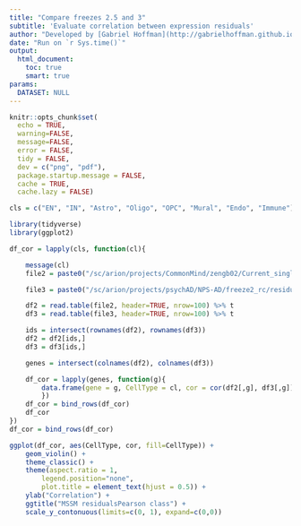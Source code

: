 ```yaml
---
title: "Compare freezes 2.5 and 3"
subtitle: 'Evaluate correlation between expression residuals'
author: "Developed by [Gabriel Hoffman](http://gabrielhoffman.github.io/)"
date: "Run on `r Sys.time()`"
output: 
  html_document:
    toc: true
    smart: true
params:
  DATASET: NULL
---
```



<!--- 

cd /sc/arion/projects/CommonMind/hoffman/NPS-AD/work/nps_ad/analysis/freeze2/preprocess/
git pull

system("git pull"); rmarkdown::render("compare_freezes.Rmd")


https://hoffmg01.hpc.mssm.edu/PsychAD_analysis/link/freeze2/preprocess/compare_freezes.html


# compare freezes
# 2.5
ls /sc/arion/projects/CommonMind/zengb02/Current_single_cell_eQTL/data/phenotype/*.tsv.gz

# 3
ls /sc/arion/projects/psychAD/NPS-AD/freeze2_rc/residuals/final/*2024-02-01*

--->




```r
knitr::opts_chunk$set(
  echo = TRUE,
  warning=FALSE,
  message=FALSE,
  error = FALSE,
  tidy = FALSE,
  dev = c("png", "pdf"),
  package.startup.message = FALSE,
  cache = TRUE,
  cache.lazy = FALSE)
```


```r
cls = c("EN", "IN", "Astro", "Oligo", "OPC", "Mural", "Endo", "Immune")

library(tidyverse)
library(ggplot2) 

df_cor = lapply(cls, function(cl){

	message(cl)
	file2 = paste0("/sc/arion/projects/CommonMind/zengb02/Current_single_cell_eQTL/data/phenotype/MSSM_2023-06-08_22_31_residualsPearson_SubID_class_", cl, ".tsv.gz")

	file3 = paste0("/sc/arion/projects/psychAD/NPS-AD/freeze2_rc/residuals/final/MSSM_2024-02-01_16_17_residualsPearson_SubID_class_", cl, ".tsv.gz")

	df2 = read.table(file2, header=TRUE, nrow=100) %>% t
	df3 = read.table(file3, header=TRUE, nrow=100) %>% t

	ids = intersect(rownames(df2), rownames(df3))
	df2 = df2[ids,]
	df3 = df3[ids,]

	genes = intersect(colnames(df2), colnames(df3))

	df_cor = lapply(genes, function(g){
		data.frame(gene = g, CellType = cl, cor = cor(df2[,g], df3[,g]))
		})
	df_cor = bind_rows(df_cor)
	df_cor
})
df_cor = bind_rows(df_cor)
```

```r
ggplot(df_cor, aes(CellType, cor, fill=CellType)) +
	geom_violin() +
	theme_classic() +
	theme(aspect.ratio = 1, 
		legend.position="none", 
		plot.title = element_text(hjust = 0.5)) +
	ylab("Correlation") +
	ggtitle("MSSM residualsPearson class") +
	scale_y_contonuous(limits=c(0, 1), expand=c(0,0))
```




